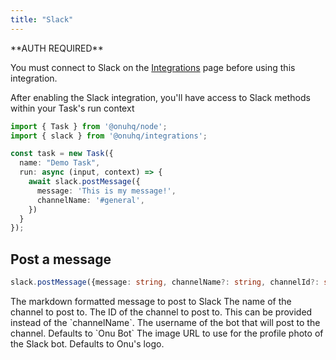 ```yaml
---
title: "Slack"
---
```


<Note>
**AUTH REQUIRED**

You must connect to Slack on the
[Integrations](https://app.joinonu.com/settings#integrations) page before using
this integration.

</Note>

After enabling the Slack integration, you'll have access to Slack methods within your Task's run context

```typescript
import { Task } from '@onuhq/node';
import { slack } from '@onuhq/integrations';

const task = new Task({
  name: "Demo Task",
  run: async (input, context) => {
    await slack.postMessage({
      message: 'This is my message!',
      channelName: '#general',
    })
  }
});
```


## Post a message
```typescript
slack.postMessage({message: string, channelName?: string, channelId?: string, botUsername?: string, botImageURL?: string})
```

<ResponseField name="message" required type="string">
The markdown formatted message to post to Slack
</ResponseField>

<ResponseField name="channelName" type="string">
The name of the channel to post to.
</ResponseField>

<ResponseField name="channelName" type="string">
The ID of the channel to post to. This can be provided instead of the `channelName`.
</ResponseField>

<ResponseField name="botUsername" type="string">
The username of the bot that will post to the channel. Defaults to `Onu Bot`
</ResponseField>

<ResponseField name="botUsername" type="string">
The image URL to use for the profile photo of the Slack bot. Defaults to Onu's logo.
</ResponseField>
